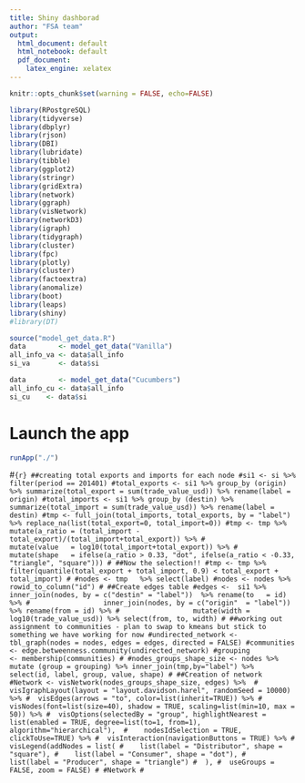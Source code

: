 ```yaml
---
title: Shiny dashborad
author: "FSA team"
output:
  html_document: default
  html_notebook: default
  pdf_document:
    latex_engine: xelatex
---
```


```r
knitr::opts_chunk$set(warning = FALSE, echo=FALSE)
```
```r
library(RPostgreSQL)
library(tidyverse)
library(dbplyr)
library(rjson)
library(DBI)
library(lubridate)
library(tibble)
library(ggplot2)
library(stringr)
library(gridExtra)
library(network)
library(ggraph)
library(visNetwork)
library(networkD3)
library(igraph)
library(tidygraph)
library(cluster) 
library(fpc)
library(plotly)
library(cluster)
library(factoextra)
library(anomalize)
library(boot)
library(leaps)
library(shiny)
#library(DT)
```

```r
source("model_get_data.R")
data        <- model_get_data("Vanilla")
all_info_va <- data$all_info
si_va       <- data$si

data        <- model_get_data("Cucumbers")
all_info_cu <- data$all_info
si_cu    <- data$si
```

# Launch the app
```r
runApp("./")
```

#```{r}
##creating total exports and imports for each node
#si1 <- si %>% filter(period == 201401)
#total_exports <- si1 %>% group_by (origin) %>% summarize(total_export = sum(trade_value_usd)) %>% rename(label = origin)
#total_imports <- si1 %>% group_by (destin) %>% summarize(total_import = sum(trade_value_usd)) %>% rename(label = destin)
#tmp <- full_join(total_imports, total_exports, by = "label") %>% replace_na(list(total_export=0, total_import=0))
#tmp <- tmp %>%   mutate(a_ratio = (total_import - total_export)/(total_import+total_export)) %>%
#                 mutate(value   = log10(total_import+total_export)) %>%
#                 mutate(shape   = ifelse(a_ratio > 0.33, "dot", ifelse(a_ratio < -0.33, "triangle", "square")))
#
##Now the selection!!
#tmp <- tmp %>% filter(quantile(total_export + total_import, 0.9) < total_export + total_import)
#
#nodes <- tmp   %>% select(label)
#nodes <- nodes %>% rowid_to_column("id")
#
##Create edges table
#edges <-  si1 %>% inner_join(nodes, by = c("destin" = "label"))  %>% rename(to   = id) %>%
#                  inner_join(nodes, by = c("origin"  = "label")) %>% rename(from = id) %>%
#                  mutate(width =  log10(trade_value_usd)) %>% select(from, to, width)
#
##working out assignment to communities - plan to swap to kmeans but stick to something we have working for now
#undirected_network <- tbl_graph(nodes = nodes, edges = edges, directed = FALSE)
#communities        <- edge.betweenness.community(undirected_network)
#grouping           <- membership(communities)
#
#nodes_groups_shape_size <- nodes %>% mutate (group = grouping) %>% inner_join(tmp,by="label") %>% select(id, label, group, value, shape)
#
##Creation of network
#Network <- visNetwork(nodes_groups_shape_size, edges) %>% 
#  visIgraphLayout(layout = "layout.davidson.harel", randomSeed = 10000) %>%
#  visEdges(arrows = "to", color=list(inherit=TRUE)) %>%
#  visNodes(font=list(size=40), shadow = TRUE, scaling=list(min=10, max = 50)) %>%
#  visOptions(selectedBy = "group", highlightNearest = list(enabled = TRUE, degree=list(to=1, from=1), algorithm="hierarchical"), 
#    nodesIdSelection = TRUE, clickToUse=TRUE) %>%
#  visInteraction(navigationButtons = TRUE) %>%
#  visLegend(addNodes = list(
#    list(label = "Distributor", shape = "square"),
#    list(label = "Consumer", shape = "dot"),
#    list(label = "Producer", shape = "triangle")
#  ),
#  useGroups = FALSE, zoom = FALSE)
#
#Network
#```

